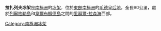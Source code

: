 {{coord|69|37|S|14|45|E|scale:2000000_source:GNIS|display=title}}

'''拉扎列夫冰架'''是[[南極洲|南極洲]]的[[冰架|冰架]]，位於[[東部南極洲|東部南極洲]]的[[毛德皇后地|毛德皇后地]]，全長90公里，處於[[列寧格勒島|列寧格勒島]]和[[韋爾布柳德島|韋爾布柳德島]]之間的[[里瑟爾-拉森海|里瑟爾-拉森海]]西部。

{{Antarctica-geo-stub}}
[[Category:南極洲冰架|Category:南極洲冰架]]